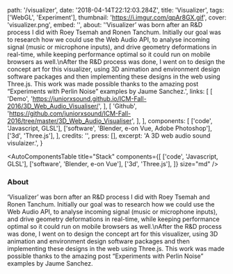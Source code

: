   path: '/visualizer',
  date: '2018-04-14T22:12:03.284Z',
  title: 'Visualizer',
  tags: ['WebGL', 'Experiment'],
  thumbnail: 'https://i.imgur.com/qpAr8GX.gif',
  cover: 'visualizer.png',
  embed: '',
  about:
    '‘Visualizer’ was born after an R&D process I did with Roey Tsemah and Ronen Tanchum. Initially our goal was to research how we could use the Web Audio API, to analyse incoming signal (music or microphone inputs), and drive geometry deformations in real-time, while keeping performance optimal so it could run on mobile browsers as well.\nAfter the R&D process was done, I went on to design the concept art for this visualizer, using 3D animation and environment design software packages and then implementing these designs in the web using Three.js. This work was made possible thanks to the amazing post “Experiments with Perlin Noise” examples by Jaume Sanchez.',
  links: [
    [
      'Demo',
      'https://juniorxsound.github.io/ICM-Fall-2016/3D_Web_Audio_Visualiser/',
    ],
    [
      'Github',
      'https://github.com/juniorxsound/ICM-Fall-2016/tree/master/3D_Web_Audio_Visualiser',
    ],
  ],
  components: [
    ['code', 'Javascript, GLSL'],
    ['software', 'Blender, e-on Vue, Adobe Photoshop'],
    ['3d', 'Three.js'],
  ],
  credits: '',
  press: [],
  excerpt: 'A 3D web audio sound visulaizer.',
}

<AutoComponentsTable
  title="Stack"
  components={[
    ['code', 'Javascript, GLSL'],
    ['software', 'Blender, e-on Vue'],
    ['3d', 'Three.js'],
  ]}
  size="md"
/>

### About

‘Visualizer’ was born after an R&D process I did with Roey Tsemah and Ronen Tanchum. Initially our goal was to research how we could use the Web Audio API, to analyse incoming signal (music or microphone inputs), and drive geometry deformations in real-time, while keeping performance optimal so it could run on mobile browsers as well.\nAfter the R&D process was done, I went on to design the concept art for this visualizer, using 3D animation and environment design software packages and then implementing these designs in the web using Three.js. This work was made possible thanks to the amazing post “Experiments with Perlin Noise” examples by Jaume Sanchez.
